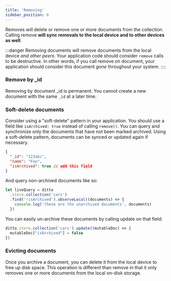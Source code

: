 ```yaml
---
title: 'Removing'
sidebar_position: 6
---
```



Removes will delete or remove one or more documents from the collection. Calling
remove __will sync removals to the local device and to other devices as well__. 

:::danger
Removing documents will remove documents from the local device _and other
peers_. Your application code should consider `remove`  calls to be destructive.
In other words, if you call remove on document, your application should consider
this document _gone_ throughout your system.
::::

### Remove by _id

Removing by document _id is permanent. You cannot create a new document with the
same `_id` at a later time.

<SnippetGroup
  name='remove-id' 
/>

### Soft-delete documents

Consider using a "soft-delete" pattern in your application. You should use a
field like `isArchived: true` instead of calling `remove()`. You can query and
synchronize only the documents that have not been marked archived. Using a
soft-delete pattern, documents can be synced or updated again if necessary. 

```json
{
  "_id": "123abc",
  "name": "Foo",
  "isArchived": true // add this field
}
```

And query non-archived documents like so:

```js
let liveQuery = ditto
  .store.collection('cars')
  .find('!isArchived').observeLocal((documents) => {
    console.log('these are the unarchived documents', documents)
  })
```

You can easily un-archive these documents by calling update on that field:

```js
ditto.store.collection('cars').update((mutableDoc) => {
  mutableDoc["isArchived"] = false
})
```


### Evicting documents

Once you archive a document, you can delete it from the local device to free up
disk space. This operation is different than remove in that it only removes one
or more documents from the local on-disk storage.

<SnippetGroup
  name='evict' 
/>
